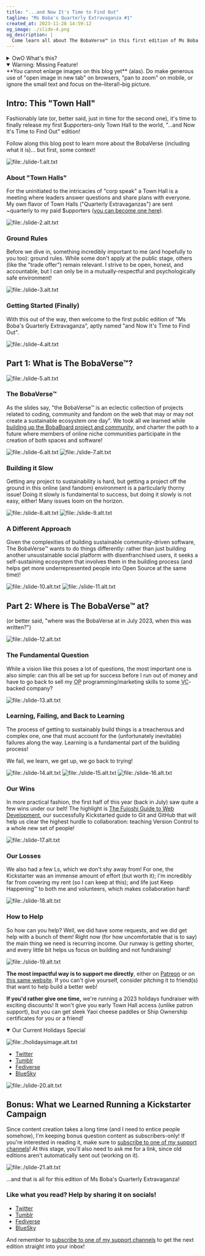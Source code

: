 ```yaml
---
title: "...and Now It's Time to Find Out"
tagline: "Ms Boba's Quarterly Extravaganza #1"
created_at: 2023-11-28 14:59:12
og_image: ./slide-4.png
og_description: |
  Come learn all about The BobaVerse™ in this first edition of Ms Boba's Quarterly Extravaganza, a newsletter/town hall for my supporters!
---
```


<details class="whats-this">
  <summary>OwO What's this?</summary>

This is a commented version of the first edition of my $upporters
newsletter/town hall/"quarterly extravaganza". It was originally published in
July 2023, and I'm only now (December 2023) getting to making it public. If you
want new editions of this Town Hall straight into your inbox as soon as they're
available, you can support me on
[Patreon](https://www.patreon.com/essentialrandomness),
[Ko-fi](https://ko-fi.com/essentialrandomness) or [this same
website](/support-me)!

</details>

<details class="warning" open>
  <summary>Warning: Missing Feature!</summary>
  **You cannot enlarge images on this blog yet** (alas). Do make generous use of
  "open image in new tab" on browsers, "pan to zoom" on mobile, or ignore the small
  text and focus on the–literal!–big picture.
</details>

## Intro: This "Town Hall"

Fashionably late (or, better said, just in time for the second one), it's time
to finally release my first $upporters-only Town Hall to the world, "...and Now
It's Time to Find Out" edition!

Follow along this blog post to learn more about the BobaVerse (including what it
is)... but first, some context!

![file:./slide-1.alt.txt](./slide-1.png)

### About "Town Halls"

For the uninitiated to the intricacies of "corp speak" a Town Hall is a meeting
where leaders answer questions and share plans with everyone. My own flavor of
Town Halls ("Quarterly Extravaganzas") are sent ~quarterly to my paid $upporters
([you can become one
here](https://www.essentialrandomness.com/support-me#donate)).

![file:./slide-2.alt.txt](./slide-2.png)

### Ground Rules

Before we dive in, something incredibly important to me (and hopefully to you
too): ground rules. While some don't apply at the public stage, others (like the
"trade offer") remain relevant. I strive to be open, honest, and accountable,
but I can only be in a mutually-respectful and psychologically safe environment!

![file:./slide-3.alt.txt](./slide-3.png)

### Getting Started (Finally)

With this out of the way, then welcome to the first public edition of "Ms Boba's
Quarterly Extravaganza", aptly named "and Now It's Time to Find Out".

![file:./slide-4.alt.txt](./slide-4.png)

## Part 1: What is The BobaVerse™?

![file:./slide-5.alt.txt](./slide-5.png)

### The BobaVerse™

As the slides say, "the BobaVerse™ is an eclectic collection of projects related
to coding, community and fandom on the web that may or may not create a
sustainable ecosystem one day". We took all we learned while [building up the
BobaBoard project and community](/projects/bobaboard), and charter the path to a
future where members of online niche communities participate in the creation of
both spaces and software!

![file:./slide-6.alt.txt](./slide-6.png)
![file:./slide-7.alt.txt](./slide-7.png)

### Building it Slow

Getting any project to sustainability is hard, but getting a project off the
ground in this online (and fandom) environment is a particularly thorny issue!
Doing it slowly is fundamental to success, but doing it slowly is not easy,
either! Many issues loom on the horizon.

![file:./slide-8.alt.txt](./slide-8.png)
![file:./slide-9.alt.txt](./slide-9.png)

### A Different Approach

Given the complexities of building sustainable community-driven software, The
BobaVerse™ wants to do things differently: rather than just building another
unsustainable social platform with disenfranchised users, it seeks a
self-sustaining ecosystem that involves them in the building process (and helps
get more underrepresented people into Open Source at the same time)!

![file:./slide-10.alt.txt](./slide-10.png)
![file:./slide-11.alt.txt](./slide-11.png)

## Part 2: Where is The BobaVerse™ at?

(or better said, "where was the BobaVerse at in July 2023, when this was
written?")

![file:./slide-12.alt.txt](./slide-12.png)

### The Fundamental Question

While a vision like this poses a lot of questions, the most important one is
also simple: can this all be set up for success before I run out of money and
have to go back to sell my <abbr title="Over Powered">OP</abbr>
programming/marketing skills to some <abbr title="Venture
Capital">VC</abbr>-backed company?

![file:./slide-13.alt.txt](./slide-13.png)

### Learning, Failing, and Back to Learning

The process of getting to sustainably build things is a treacherous and complex
one, one that must account for the (unfortunately inevitable) failures along the
way. Learning is a fundamental part of the building process!

We fail, we learn, we get up, we go back to trying!

![file:./slide-14.alt.txt](./slide-14.png)
![file:./slide-15.alt.txt](./slide-15.png)
![file:./slide-16.alt.txt](./slide-16.png)

### Our Wins

In more practical fashion, the first half of this year (back in July) saw quite
a few wins under our belt! The highlight is [The Fujoshi Guide to Web
Development](/projects/fujoguide), our successfully Kickstarted guide to Git and
GitHub that will help us clear the highest hurdle to collaboration: teaching
Version Control to a whole new set of people!

![file:./slide-17.alt.txt](./slide-17.png)

### Our Losses

We also had a few Ls, which we don't shy away from! For one, the Kickstarter was
an immense amount of effort (but worth it); I'm incredibly far from covering my
rent (so I can keep at this); and life just Keep Happening™ to both me and
volunteers, which makes collaboration hard!

![file:./slide-18.alt.txt](./slide-18.png)

### How to Help

So how can you help? Well, we did have some requests, and we did get help with a
bunch of them! Right now (for how uncomfortable that is to say) the main thing
we need is recurring income. Our runway is getting shorter, and every little bit
helps us focus on building and not fundraising!

![file:./slide-19.alt.txt](./slide-19.png)

**The most impactful way is to support me directly**, either on
[Patreon](https://www.patreon.com/essentialrandomness) or on [this same
website](https://www.essentialrandomness.com/support-me). If you can't give
yourself, consider pitching it to friend(s) that want to help build a better
web!

**If you'd rather give one time,** we're running a 2023 holidays fundraiser with
exciting discounts! It won't give you early Town Hall access (unlike patron
support), but you can get sleek Yaoi cheese paddles or Ship Ownership
certificates for you or a friend!

<details class="socials-callout" open>
  <summary>Our Current Holidays Special</summary>

![file:./holidaysimage.alt.txt](./holidaysimage.png)

- [Twitter](https://twitter.com/fujostore/status/1729309692831391861)
- [Tumblr](https://www.tumblr.com/fujostore/735192195765846016/the-official-bobaverse-holiday-fundraiser)
- [Fediverse](https://blorbo.social/@fujostore/111485439389988613)
- [BlueSky](https://bsky.app/profile/fujostore.bsky.social/post/3kf7izzwce22b)

</details>

![file:./slide-20.alt.txt](./slide-20.png)

## Bonus: What we Learned Running a Kickstarter Campaign

Since content creation takes a long time (and I need to entice people somehow),
I'm keeping bonus question content as subscribers-only! If you're interested in
reading it, make sure to [subscribe to one of my support channels](/support-me)!
At this stage, you'll also need to ask me for a link, since old editions aren't
automatically sent out (working on it).

![file:./slide-21.alt.txt](./slide-21.png)

...and that is all for this edition of Ms Boba's Quarterly Extravaganza!

<div class="socials-callout">
<h3>Like what you read? Help by sharing it on socials!</h3>

- [Twitter](https://twitter.com/EssentialRandom/status/1730008152652075403?s=20)
- [Tumblr](https://www.tumblr.com/essential-randomness/735367619946987521/ms-bobas-quarterly-extravaganza-1-intro?source=share)
- [Fediverse](https://indiepocalypse.social/@essentialrandom/111496528300906386)
- [BlueSky](https://bsky.app/profile/essentialrandom.bsky.social/post/3kfegvmpx7g2b)

And remember to [subscribe to one of my support channels](/support-me) to get
the next edition straight into your inbox!

</div>

<style>{`
    .whats-this, .socials-callout, .warning {
      font-family: var(--font-family-title);
      background-color: #f4f4f4;
      padding: 20px;
    }
    h2, h3 {
      margin-block: 1.3em;
    }
    .warning {
      margin-top: 1em;
      border: 1px dashed black;
      border-radius: 16px;
      background-color: transparent;
    } 
    .whats-this summary {
      font-weight: 800;
      cursor: pointer;
      font-size: 20px;
    }
    .whats-this p, .socials-callout p {
      margin: 10px 0 0 0;
    }
    .socials-callout h3 {
      margin: 0 0 10px 0;
      font-size: 20px;
    }
    .socials-callout img {
      margin-block: 20px;
      max-width: 600px;
    }
    .socials-callout ul {
      margin: 0;
      padding: 0 0 0 20px;
    }
    .socials-callout li {
      margin: 0 0 0 0;
    }
    div.socials-callout:last-of-type {
      margin-bottom: 50px;
    }
    img {
      padding-block: 0!important;
      border: 1px solid #eee;
      box-shadow: 4px 4px 0 0px #f5f5f5;
      width: calc(100% - 8px);
    }
    img + img {
      margin-top: 20px;
    }
`}</style>

